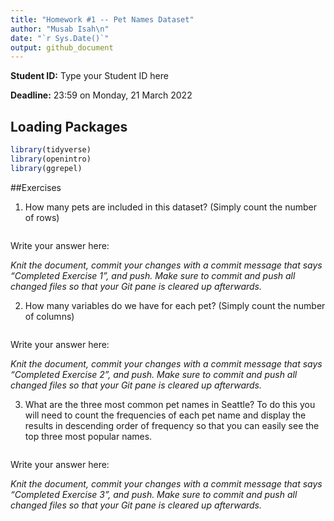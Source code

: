 ---
title: "Homework #1 -- Pet Names Dataset"
author: "Musab Isah\n"
date: "`r Sys.Date()`"
output: github_document
---

**Student ID:** Type your Student ID here

**Deadline:** 23:59 on Monday, 21 March 2022


## Loading Packages

```{r load-packages, message = FALSE}

library(tidyverse)
library(openintro)
library(ggrepel)
```


##Exercises

1.  How many pets are included in this dataset? (Simply count the number of rows)


```{r}

```
Write your answer here: 

*Knit the document, commit your changes with a commit message that says "Completed Exercise 1", and push. Make sure to commit and push all changed files so that your Git pane is cleared up afterwards.*

2.  How many variables do we have for each pet? (Simply count the number of columns)


```{r}

```
Write your answer here: 

*Knit the document, commit your changes with a commit message that says "Completed Exercise 2", and push. Make sure to commit and push all changed files so that your Git pane is cleared up afterwards.*

3.  What are the three most common pet names in Seattle? To do this you will need to count the frequencies of each pet name and display the results in descending order of frequency so that you can easily see the top three most popular names. 


```{r}

```
Write your answer here:

*Knit the document, commit your changes with a commit message that says "Completed Exercise 3", and push. Make sure to commit and push all changed files so that your Git pane is cleared up afterwards.*
